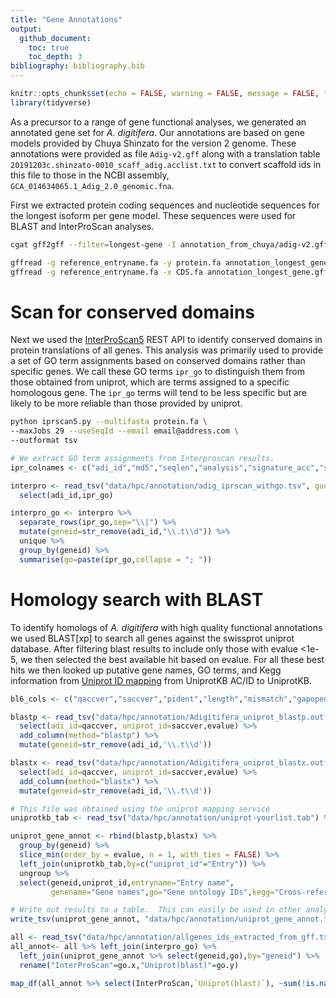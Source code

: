 ```yaml
---
title: "Gene Annotations"
output: 
  github_document:
    toc: true
    toc_depth: 3
bibliography: bibliography.bib
---
```


```r
knitr::opts_chunk$set(echo = FALSE, warning = FALSE, message = FALSE, fig.retina = 2)
library(tidyverse)
```

As a precursor to a range of gene functional analyses, we generated an annotated gene set for *A. digitifera*.  Our annotations are based on gene models provided by Chuya Shinzato for the version 2 genome. These annotations were provided as file `Adig-v2.gff` along with a translation table `20191203c.shinzato-0010_scaff_adig.acclist.txt` to convert scaffold ids in this file to those in the NCBI assembly, `GCA_014634065.1_Adig_2.0_genomic.fna`.


First we extracted protein coding sequences and nucleotide sequences for the longest isoform per gene model. These sequences were used for BLAST and InterProScan analyses. 

```bash
cgat gff2gff --filter=longest-gene -I annotation_from_chuya/adig-v2.gff -S annotation_longest_gene.gff

gffread -g reference_entryname.fa -y protein.fa annotation_longest_gene.gff
gffread -g reference_entryname.fa -x CDS.fa annotation_longest_gene.gff
```

# Scan for conserved domains

Next we used the [InterProScan5](https://www.ebi.ac.uk/seqdb/confluence/display/JDSAT/InterProScan+5+Help+and+Documentation#InterProScan5HelpandDocumentation-RESTAPI) REST API to identify conserved domains in protein translations of all genes.  This analysis was primarily used to provide a set of GO term assignments based on conserved domains rather than specific genes.  We call these GO terms `ipr_go` to distinguish them from those obtained from uniprot, which are terms assigned to a specific homologous gene. The `ipr_go` terms will tend to be less specific but are likely to be more reliable than those provided by uniprot. 

```bash
python iprscan5.py --multifasta protein.fa \
--maxJobs 29 --useSeqId --email email@address.com \
--outformat tsv
```

```r
# We extract GO term assignments from Interproscan results.
ipr_colnames <- c("adi_id","md5","seqlen","analysis","signature_acc","signature_desc","start","stop","score","status","date","ipr_acc","ipr_ann","ipr_go", "pathways")

interpro <- read_tsv("data/hpc/annotation/adig_iprscan_withgo.tsv", guess_max = 10000, col_names = ipr_colnames) %>% 
  select(adi_id,ipr_go)

interpro_go <- interpro %>% 
  separate_rows(ipr_go,sep="\\|") %>% 
  mutate(geneid=str_remove(adi_id,"\\.t\\d")) %>% 
  unique %>% 
  group_by(geneid) %>% 
  summarise(go=paste(ipr_go,collapse = "; "))
```

# Homology search with BLAST

To identify homologs of *A. digitifera* with high quality functional annotations we used BLAST[xp] to search all genes against the swissprot uniprot database. After filtering blast results to include only those with evalue <1e-5, we then selected the best available hit based on evalue.  For all these best hits we then looked up putative gene names, GO terms, and Kegg information from [Uniprot ID mapping](https://www.uniprot.org/uploadlists/) from UniprotKB AC/ID to UniprotKB.

```r
bl6_cols <- c("qaccver","saccver","pident","length","mismatch","gapopen","qstart","qend","sstart","send","evalue","bitscore")

blastp <- read_tsv("data/hpc/annotation/Adigitifera_uniprot_blastp.outfmt6", col_names = bl6_cols) %>% 
  select(adi_id=qaccver, uniprot_id=saccver,evalue) %>% 
  add_column(method="blastp") %>% 
  mutate(geneid=str_remove(adi_id,'\\.t\\d'))

blastx <- read_tsv("data/hpc/annotation/Adigitifera_uniprot_blastx.outfmt6", col_names = bl6_cols) %>% 
  select(adi_id=qaccver, uniprot_id=saccver,evalue) %>% 
  add_column(method="blastx") %>% 
  mutate(geneid=str_remove(adi_id,'\\.t\\d'))

# This file was obtained using the uniprot mapping service
uniprotkb_tab <- read_tsv("data/hpc/annotation/uniprot-yourlist.tab") %>% select(-Status)

uniprot_gene_annot <- rbind(blastp,blastx) %>% 
  group_by(geneid) %>% 
  slice_min(order_by = evalue, n = 1, with_ties = FALSE) %>% 
  left_join(uniprotkb_tab,by=c("uniprot_id"="Entry")) %>%
  ungroup %>% 
  select(geneid,uniprot_id,entryname="Entry name",
         genename="Gene names",go="Gene ontology IDs",kegg="Cross-reference (KEGG)",protein="Protein names") %>% mutate(genename=ifelse(is.na(genename),entryname,genename))

# Write out results to a table.  This can easily be used in other analyses for GO enrichment etc.
write_tsv(uniprot_gene_annot, "data/hpc/annotation/uniprot_gene_annot.tsv")
```

```r
all <- read_tsv("data/hpc/annotation/allgenes_ids_extracted_from_gff.txt",col_names = "geneid")
all_annot<- all %>% left_join(interpro_go) %>% 
  left_join(uniprot_gene_annot %>% select(geneid,go),by="geneid") %>% 
  rename("InterProScan"=go.x,"Uniprot(blast)"=go.y) 

map_df(all_annot %>% select(InterProScan,`Uniprot(blast)`), ~sum(!is.na(.))/nrow(all_annot)) %>% knitr::kable(caption = "The proportion of genes with GO term annotation")
```